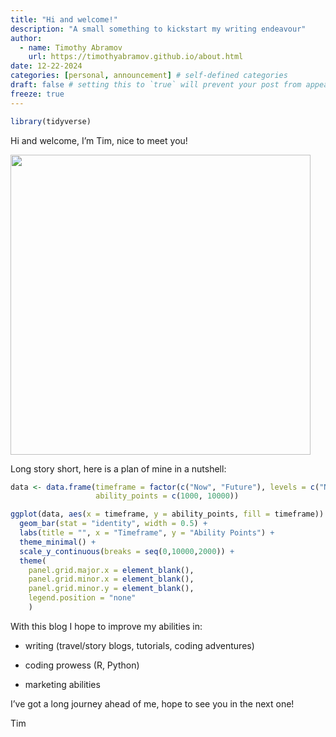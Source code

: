 ```yaml
---
title: "Hi and welcome!"
description: "A small something to kickstart my writing endeavour"
author:
  - name: Timothy Abramov
    url: https://timothyabramov.github.io/about.html
date: 12-22-2024
categories: [personal, announcement] # self-defined categories
draft: false # setting this to `true` will prevent your post from appearing on your listing page until you're ready!
freeze: true
---
```


```r
library(tidyverse)
```

Hi and welcome, I'm Tim, nice to meet you!

![](images/IMG_2634%20Large.jpeg){fig-align="left" width="480"}

Long story short, here is a plan of mine in a nutshell:

```r
data <- data.frame(timeframe = factor(c("Now", "Future"), levels = c("Now", "Future")),
                   ability_points = c(1000, 10000))

ggplot(data, aes(x = timeframe, y = ability_points, fill = timeframe)) +
  geom_bar(stat = "identity", width = 0.5) +
  labs(title = "", x = "Timeframe", y = "Ability Points") +
  theme_minimal() +
  scale_y_continuous(breaks = seq(0,10000,2000)) +
  theme(
    panel.grid.major.x = element_blank(),
    panel.grid.minor.x = element_blank(),
    panel.grid.minor.y = element_blank(),
    legend.position = "none"
    )

```

With this blog I hope to improve my abilities in:

-   writing (travel/story blogs, tutorials, coding adventures)

-   coding prowess (R, Python)

-   marketing abilities

I've got a long journey ahead of me, hope to see you in the next one!

Tim
